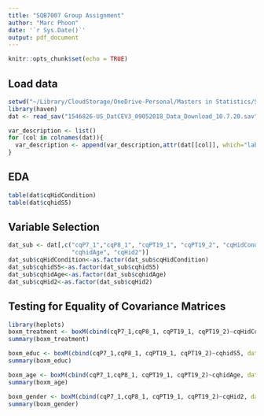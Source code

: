 ```yaml
---
title: "SQB7007 Group Assignment"
author: "Marc Phoon"
date: '`r Sys.Date()`'
output: pdf_document
---
```


```r
knitr::opts_chunk$set(echo = TRUE)
```

## Load data

```r
setwd("~/Library/CloudStorage/OneDrive-Personal/Masters in Statistics/SQB7007/Data")
library(haven)
dat <- read_sav("1546826-US_DatCEV3_09052018_Data_Download_10.7.20.sav")

var_description <- list()
for (col in colnames(dat)){
  var_description <- append(var_description,attr(dat[[col]], which="label"))
}
```

## EDA

```r
table(dat$cqHidCondition)
table(dat$cqhidS5)
```

## Variable Selection

```r

dat_sub <- dat[,c("cqP7_1","cqP8_1", "cqPT19_1", "cqPT19_2", "cqHidCondition", "cqhidS5", 
                  "cqhidAge", "cqHid2")]
dat_sub$cqHidCondition<-as.factor(dat_sub$cqHidCondition)
dat_sub$cqhidS5<-as.factor(dat_sub$cqhidS5)
dat_sub$cqhidAge<-as.factor(dat_sub$cqhidAge)
dat_sub$cqHid2<-as.factor(dat_sub$cqHid2)
```

## Testing for Equality of Covariance Matrices

```r
library(heplots)
boxm_treatment <- boxM(cbind(cqP7_1,cqP8_1, cqPT19_1, cqPT19_2)~cqHidCondition, data=dat_sub)
summary(boxm_treatment)

boxm_educ <- boxM(cbind(cqP7_1,cqP8_1, cqPT19_1, cqPT19_2)~cqhidS5, data=dat_sub)
summary(boxm_educ)

boxm_age <- boxM(cbind(cqP7_1,cqP8_1, cqPT19_1, cqPT19_2)~cqhidAge, data=dat_sub)
summary(boxm_age)

boxm_gender <- boxM(cbind(cqP7_1,cqP8_1, cqPT19_1, cqPT19_2)~cqHid2, data=dat_sub)
summary(boxm_gender)
```
